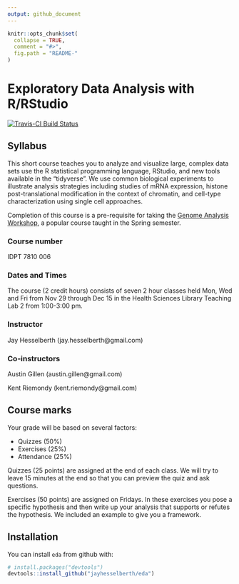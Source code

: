 ```yaml
---
output: github_document
---
```


```r
knitr::opts_chunk$set(
  collapse = TRUE,
  comment = "#>",
  fig.path = "README-"
)
```

# Exploratory Data Analysis with R/RStudio

[![Travis-CI Build Status](https://travis-ci.org/jayhesselberth/eda.svg?branch=master)](https://travis-ci.org/jayhesselberth/eda)

## Syllabus

This short course teaches you to analyze and visualize large, complex data sets use the R statistical programming language, RStudio, and new tools available in the "tidyverse". We use common biological experiments to illustrate analysis strategies including studies of mRNA expression, histone post-translational modification in the context of chromatin, and cell-type characterization using single cell approaches.

Completion of this course is a pre-requisite for taking the [Genome Analysis Workshop](http://molb7621.github.io/workshop/), a popular course taught in the Spring semester.

### Course number

IDPT 7810 006

### Dates and Times

The course (2 credit hours) consists of seven 2 hour classes held Mon, Wed and Fri from Nov 29 through Dec 15 in the Health Sciences Library Teaching Lab 2 from 1:00-3:00 pm.

### Instructor

Jay Hesselberth (jay.hesselberth@gmail.com)

### Co-instructors

Austin Gillen (austin.gillen@gmail.com)

Kent Riemondy (kent.riemondy@gmail.com) 

## Course marks

Your grade will be based on several factors:

- Quizzes (50%)
- Exercises (25%) 
- Attendance (25%)

Quizzes (25 points) are assigned at the end of each class. We will try to leave 15 minutes at the end so that you can preview the quiz and ask questions. 

Exercises (50 points) are assigned on Fridays. In these exercises you pose a specific hypothesis and then write up your analysis that supports or refutes the hypothesis. We included an example to give you a framework.

## Installation

You can install `eda` from github with:

```r
# install.packages("devtools")
devtools::install_github("jayhesselberth/eda")
```
